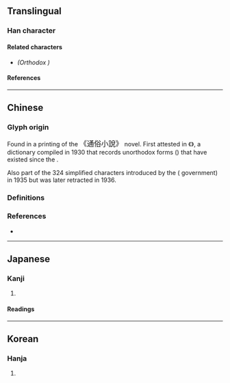 {{also|風}}
{{character info/new}}
==Translingual==

===Han character===
{{Han char|rn=16|rad=几|as=04|sn=6|four=77210|canj=HNMMI|ids=⿵⺇云}}

====Related characters====
* {{l|mul|[[風]]}} ''(Orthodox {{w|Traditional Chinese|traditional form}})''

====References====
{{Han ref|kx=0134.121|dkj=01756|hdz=10277.010|uh=51E8}}

----

==Chinese==

===Glyph origin===
Found in a {{w|Movable type#Metal movable type in China|moveable type}} printing of the <big>《通俗小說》</big> novel. First attested in 《{{w2|zh|宋元以來俗字譜}}》, a {{w|Variant Chinese character|variant forms}} dictionary compiled in 1930 that records unorthodox forms ({{l|zh|俗字}}) that have existed since the {{w|Song dynasty}}.

Also part of the 324 simplified characters introduced by the {{w|Republic of China}} ({{w|Kuomintang}} government) in 1935 but was later retracted in 1936. <!-- Refer https://commons.wikimedia.org/wiki/File:ROC24_SC3.jpg -->

===Definitions===
{{zh-see|風}}

===References===
* {{R:twedu|A04572-003}}

----

==Japanese==

===Kanji===
{{ja-kanji|grade=|rs=几04}}

# {{alt form|lang=ja|風||[[wind]]}}

====Readings====
{{ja-readings
|goon=ふう, ふ
|kanon=ほう
|kun=かぜ, かざ
}}

----

==Korean==

===Hanja===
{{ko-hanja|hangeul=풍|rv=pung|mr=p'ung}}

# {{defn|lang=ko|sort=几04}}